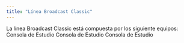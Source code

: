 ```yaml
---
title: "Línea Broadcast Classic"
---
```


La línea Broadcast Classic está compuesta por los siguiente equipos:
<CardGroup cols={3}>
  <Card title="DX816 / DX822" href="DX816/816-resumen">
    Consola de Estudio
  </Card>
  <Card title="D612" href="612/612-resumen">
    Consola de Estudio
  </Card>
  <Card title="MiniMixer" href="minimixer/minimixer-resumen">
    Consola de Estudio
  </Card>
</CardGroup>